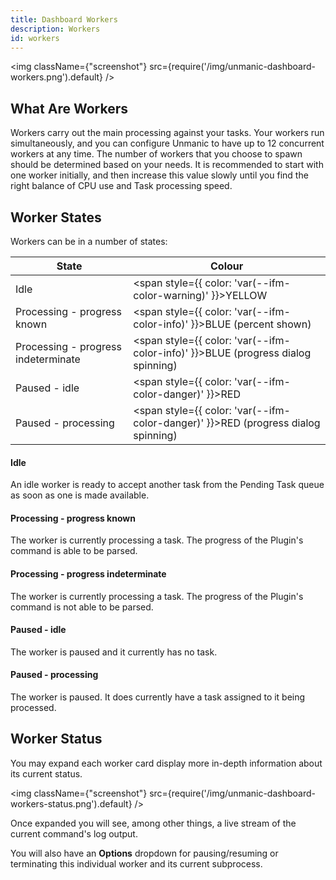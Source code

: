 ```yaml
---
title: Dashboard Workers
description: Workers
id: workers
---
```



<img className={"screenshot"} src={require('/img/unmanic-dashboard-workers.png').default} />

## What Are Workers

Workers carry out the main processing against your tasks.
Your workers run simultaneously, and you can configure Unmanic to have up to 12 concurrent workers at any time.
The number of workers that you choose to spawn should be determined based on your needs.
It is recommended to start with one worker initially, and then increase this value slowly until you find the right
balance of CPU use and Task processing speed.



## Worker States

Workers can be in a number of states:

| State                                | Colour                                                  |
|--------------------------------------|----------------------------------------------------------------|
| Idle                                 | <span style={{ color: 'var(--ifm-color-warning)' }}>YELLOW</span> |
| Processing - progress known          | <span style={{ color: 'var(--ifm-color-info)' }}>BLUE</span> (percent shown) |
| Processing - progress indeterminate  | <span style={{ color: 'var(--ifm-color-info)' }}>BLUE</span> (progress dialog spinning) |
| Paused - idle                        | <span style={{ color: 'var(--ifm-color-danger)' }}>RED</span> |
| Paused - processing                  | <span style={{ color: 'var(--ifm-color-danger)' }}>RED</span> (progress dialog spinning) |

#### Idle
An idle worker is ready to accept another task from the Pending Task queue as soon as one is made available.

#### Processing - progress known
The worker is currently processing a task.
The progress of the Plugin's command is able to be parsed.

#### Processing - progress indeterminate
The worker is currently processing a task.
The progress of the Plugin's command is not able to be parsed.

#### Paused - idle
The worker is paused and it currently has no task.

#### Paused - processing
The worker is paused. It does currently have a task assigned to it being processed.


## Worker Status

You may expand each worker card display more in-depth information about its current status.

<img className={"screenshot"} src={require('/img/unmanic-dashboard-workers-status.png').default} />

Once expanded you will see, among other things, a live stream of the current command's log output.

You will also have an **Options** dropdown for pausing/resuming or terminating this individual worker and its current subprocess.

